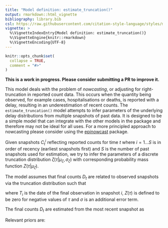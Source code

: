 ```yaml
---
title: "Model definition: estimate_truncation()"
output: rmarkdown::html_vignette
bibliography: library.bib
csl: https://raw.githubusercontent.com/citation-style-language/styles/master/apa-numeric-superscript-brackets.csl
vignette: >
  %\VignetteIndexEntry{Model definition: estimate_truncation()}
  %\VignetteEngine{knitr::rmarkdown}
  %\VignetteEncoding{UTF-8}
---
```


```r
knitr::opts_chunk$set(
  collapse = TRUE,
  comment = "#>"
)
```
**This is a work in progress. Please consider submitting a PR to improve it.** 

This model deals with the problem of _nowcasting_, or adjusting for right-truncation in reported count data. This occurs when the quantity being observed, for example cases, hospitalisations or deaths, is reported with a delay, resulting in an underestimation of recent counts. The `estimate_truncation()` model attempts to infer parameters of the underlying delay distributions from multiple snapshots of past data. It is designed to be a simple model that can integrate with the other models in the package and therefore may not be ideal for all uses. For a more principled approach to nowcasting please consider using the [epinowcast](https://package.epinowcast.org) package.

Given snapshots $C^{i}_{t}$ reflecting reported counts for time $t$ where $i=1\ldots S$ is in order of recency (earliest snapshots first) and $S$ is the number of past snapshots used for estimation, we try to infer the parameters of a discrete truncation distribution $\zeta(\tau | \mu_{\zeta}, \sigma_{\zeta})$ with corresponding probability mass function $Z(\tau | \mu_{\zeta}$).

The model assumes that final counts $D_{t}$ are related to observed snapshots via the truncation distribution such that

\begin{equation}
C^{i < S)_{t}_\sim \mathcal{NegBinom}\left(Z (T_i - t | \mu_{Z}, \sigma_{Z}) D(t) + \sigma, \varphi\right)
\end{equation}

where $T_i$ is the date of the final observation in snapshot $i$, $Z(\tau)$
is defined to be zero for negative values of $\tau$ and $\sigma$ is an
additional error term.

The final counts $D_{t}$ are estimated from the most recent snapshot as

\begin{equation}
D_t = \frac{C^{S}}{Z (T_\mathrm{S} - t | \mu_{Z}, \sigma_{Z})}
\end{equation}

Relevant priors are:

\begin{align}
\mu_\zeta &\sim \mathrm{Normal}(0, 1)\\
\sigma_\zeta &\sim \mathrm{HalfNormal}(0, 1)\\
\varphi &\sim \mathrm{HalfNormal}(0, 1)\\
\sigma &\sim \mathrm{HalfNormal}(0, 1)
\end{align}

